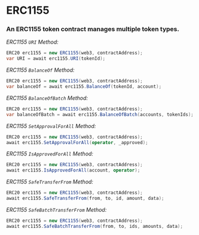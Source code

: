 # ERC1155

### An ERC1155 token contract manages multiple token types.

_ERC1155 `URI` Method:_

```csharp
ERC20 erc1155 = new ERC1155(web3, contractAddress);
var URI = await erc1155.URI(tokenId);
```

_ERC1155 `BalanceOf` Method:_

```csharp
ERC20 erc1155 = new ERC1155(web3, contractAddress);
var balanceOf = await erc1155.BalanceOf(tokenId, account);
```

_ERC1155 `BalanceOfBatch` Method:_

```csharp
ERC20 erc1155 = new ERC1155(web3, contractAddress);
var balanceOfBatch = await erc1155.BalanceOfBatch(accounts, tokenIds);
```

_ERC1155 `SetApprovalForAll` Method:_

```csharp
ERC20 erc1155 = new ERC1155(web3, contractAddress);
await erc1155.SetApprovalForAll(operator, _approved);
```

_ERC1155 `IsApprovedForAll` Method:_

```csharp
ERC20 erc1155 = new ERC1155(web3, contractAddress);
await erc1155.IsApprovedForAll(account, operator);
```

_ERC1155 `SafeTransferFrom` Method:_

```csharp
ERC20 erc1155 = new ERC1155(web3, contractAddress);
await erc1155.SafeTransferFrom(from, to, id, amount, data);
```

_ERC1155 `SafeBatchTransferFrom` Method:_

```csharp
ERC20 erc1155 = new ERC1155(web3, contractAddress);
await erc1155.SafeBatchTransferFrom(from, to, ids, amounts, data);
```
